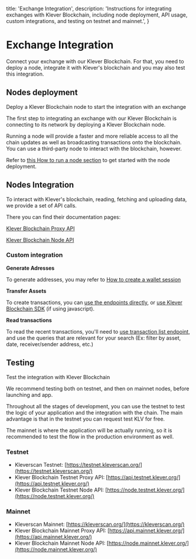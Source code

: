   title: 'Exchange Integration',
  description:
    'Instructions for integrating exchanges with Klever Blockchain, including node deployment, API usage, custom integrations, and testing on testnet and mainnet.',
}

# Exchange Integration
Connect your exchange with our Klever Blockchain. For that, you need to deploy a node, integrate it with Klever's blockchain and you may also test this integration.

## Nodes deployment

Deploy a Klever Blockchain node to start the integration with an exchange

The first step to integrating an exchange with our Klever Blockchain is connecting to its network by deploying a Klever Blockchain node.

Running a node will provide a faster and more reliable access to all the chain updates as well as broadcasting transactions onto the blockchain. You can use a third-party node to interact with the blockchain, however.

Refer to [this How to run a node section](/node-operations#how-to-run-a-node) to get started with the node deployment.

## Nodes Integration

To interact with Klever's blockchain, reading, fetching and uploading data, we provide a set of API calls.

There you can find their documentation pages:

[Klever Blockchain Proxy API](https://api.mainnet.klever.org/swagger/index.html)

[Klever Blockchain Node API](https://node.mainnet.klever.org/swagger/index.html)


### Custom integration

**Generate Adresses**

To generate addresses, you may refer to [How to create a wallet session](/node-operations#how-to-create-a-wallet)

**Transfer Assets**

To create transactions, you can [use the endpoints directly](/api-and-sdk#web-sdk), or [use Klever Blockchain SDK](/web-app#quick-start-guide) (if using javascript).

**Read transactions**

To read the recent transactions, you'll need to  [use transaction list endpoint](https://api.mainnet.klever.org/swagger/index.html#/Transaction/get_v1_0_transaction_list),  and use the queries that are relevant for your search (Ex: filter by asset, date, receiver/sender address, etc.)


## Testing

Test the integration with Klever Blockchain

We recommend testing both on testnet, and then on mainnet nodes, before launching and app.

Throughout all the stages of development, you can use the testnet to test the logic of your application and the integration with the chain. The main advantage is that in the testnet you can request test KLV for free.

The mainnet is where the application will be actually running, so it is recommended to test the flow in the production environment as well.

### Testnet

- Kleverscan Testnet: [https://testnet.kleverscan.org/](https://testnet.kleverscan.org/)
- Klever Blockchain Testnet Proxy API: [https://api.testnet.klever.org/](https://api.testnet.klever.org/)
- Klever Blockchain Testnet Node API: [https://node.testnet.klever.org/](https://node.testnet.klever.org/)

### Mainnet

- Kleverscan Mainnet: [https://kleverscan.org/](https://kleverscan.org/)
- Klever Blockchain Mainnet Proxy API: [https://api.mainnet.klever.org/](https://api.mainnet.klever.org/)
- Klever Blockchain Mainnet Node API: [https://node.mainnet.klever.org/](https://node.mainnet.klever.org/)


